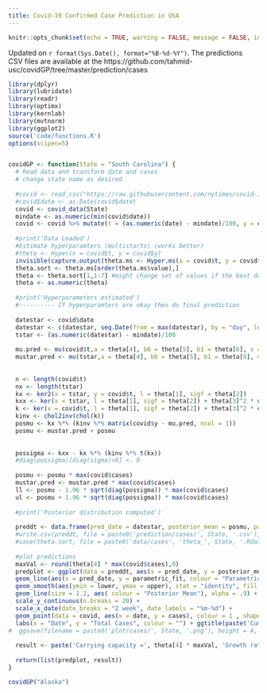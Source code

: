 ```yaml
---
title: Covid-19 Confirmed Case Prediction in USA
---
```


```r
knitr::opts_chunk$set(echo = TRUE, warning = FALSE, message = FALSE, include = TRUE, verbose = FALSE)
```

Updated on `r format(Sys.Date(), format="%B-%d-%Y")`.
The predictions CSV files are available at the https://github.com/tahmid-usc/covidGP/tree/master/prediction/cases

```r
library(dplyr)
library(lubridate)
library(readr)
library(optimx)
library(kernlab)
library(mvtnorm)
library(ggplot2)
source('code/functions.R')
options(scipen=5)


covidGP <- function(State = "South Carolina") {
  # Read data and transform date and cases
  # change state name as desired
  
  #covid <- read_csv("https://raw.githubusercontent.com/nytimes/covid-19-data/master/us-states.csv")
  #covid$date <- as.Date(covid$date)
  covid <- covid_data(State)
  mindate <- as.numeric(min(covid$date))
  covid <- covid %>% mutate(t = (as.numeric(date) - mindate)/100, y = cases / max(cases))
  
  #print('Data Loaded')
  #Estimate hyperparamters (multistarts) (works better)
  #theta <- Hyper(x = covid$t, y = covid$y)
  invisible(capture.output(theta.ms <- Hyper.ms(x = covid$t, y = covid$y))) 
  theta.sort <- theta.ms[order(theta.ms$value),]
  theta <- theta.sort[1,1:7] #might change set of values if the best doesnt work well
  theta <- as.numeric(theta)
  
  #print('Hyperparameters estimated')
  #---------- If hyperparamters are okay then do final prediction
  
  datestar <- covid$date
  datestar <- c(datestar, seq.Date(from = max(datestar), by = "day", length.out = 90))
  tstar <- (as.numeric(datestar) - mindate)/100
  
  mu.pred <- mu(covid$t,a = theta[4], b0 = theta[5], b1 = theta[6], v = theta[7])
  mustar.pred <- mu(tstar,a = theta[4], b0 = theta[5], b1 = theta[6], v = theta[7])
  
  
  n <- length(covid$t)
  nx <- length(tstar)
  kx <- ker2(x = tstar, y = covid$t, l = theta[1], sigf = theta[2])
  kxx <- ker(x = tstar, l = theta[1], sigf = theta[2]) + theta[3]^2 * diag(nx)
  k <- ker(x = covid$t, l = theta[1], sigf = theta[2]) + theta[3]^2 * diag(n)
  kinv <- chol2inv(chol(k))
  posmu <- kx %*% (kinv %*% matrix(covid$y - mu.pred, ncol = 1))
  posmu <- mustar.pred + posmu
  
  
  possigma <- kxx - kx %*% (kinv %*% t(kx))
  #diag(possigma)[diag(sigma)<0] <- 0
  
  posmu <- posmu * max(covid$cases)
  mustar.pred <- mustar.pred * max(covid$cases)
  ll <- posmu - 1.96 * sqrt(diag(possigma)) * max(covid$cases)
  ul <- posmu + 1.96 * sqrt(diag(possigma)) * max(covid$cases)
  
  #print('Posterior distribution computed')
  
  preddt <- data.frame(pred_date = datestar, posterior_mean = posmu, parametric_fit = mustar.pred, lower = ll, upper = ul)
  #write.csv(preddt, file = paste0('prediction/cases/', State, '.csv'), row.names = F)
  #save(theta.sort, file = paste0('data/cases', 'theta_', State, '.Rdata'))
  
  #plot predictions
  maxVal <- round(theta[4] * max(covid$cases),0)
  predplot <- ggplot(data = preddt, aes(x = pred_date, y = posterior_mean)) +
  geom_line(aes(x = pred_date, y = parametric_fit, colour = "Parametric Fit"), size = 1.2) +
  geom_smooth(aes(ymin = lower, ymax = upper), stat = "identity", fill = "skyblue") +   
  geom_line(size = 1.2, aes( colour = "Posterior Mean"), alpha = .9) +
  scale_y_continuous(n.breaks = 20) +
  scale_x_date(date_breaks = "2 week", date_labels = "%m-%d") +
  geom_point(data = covid, aes(x = date, y = cases), colour = 1 , shape = 1, size = 1.1) + 
  labs(x = "Date", y = "Total Cases", colour = "") + ggtitle(paste('Cumulative COVID-19 Cases Prediction for', State)) #+ 
#  ggsave(filename = paste0('plot/cases/', State, '.png'), height = 4, width = 12)
  
  result <- paste('Carrying capacity =', theta[4] * maxVal, 'Growth rate =', theta[6], 'Time to inflection point =', theta[7])
  
  return(list(predplot, result))
}

```

```r
covidGP("Alaska")
```